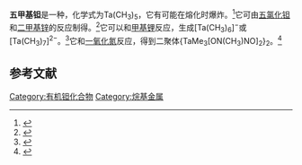 {{Chembox
| Verifiedfields = changed
| Watchedfields = changed
| verifiedrevid = 
| ImageFile = DOSBIWoneRotamer.png
| ImageFile_Ref = 
| ImageSize = 244
| ImageAlt = 
| ImageFile1 =
| ImageAlt1 = 
| SystematicName = pentamethyl-λ<sup>5</sup>-tantalane
|Section1={{Chembox Identifiers
| CASNo_Ref = {{cascite|correct|??}}
| CASNo = 53378-72-6
| PubChem = 143042
| ChemSpiderID = 
| ChemSpiderID_Ref = {{chemspidercite|changed|chemspider}}
| EINECS = 
| EC_number = 
| MeSHName = 
| SMILES = C[Ta](C)(C)(C)C
| StdInChI = 1S/5CH3.Ta/h5*1H3;/q5*-1;+5
| StdInChI_Ref = {{stdinchicite|changed|chemspider}}
| StdInChIKey = GFPNFSSWCUULLCP-UHFFFAOYSA-N
| StdInChIKey_Ref = {{stdinchicite|changed|chemspider}}
}}
|Section2={{Chembox Properties
| C=5 | Ta=1 |H=15
| Appearance = 黄色油状液体，−20 °C时为绿色固体
| Density = 
| MeltingPt = {{convert|0|C|K}}<ref>{{cite book|last1=Yaws|first1=Carl L.|title=The Yaws Handbook of Physical Properties for Hydrocarbons and Chemicals: Physical Properties for More Than 54,000 Organic and Inorganic Chemical Compounds, Coverage for C1 to C100 Organics and Ac to Zr Inorganics|date=2015|publisher=Gulf Professional Publishing|isbn=9780128011461|page=87|url=https://books.google.com/books?id=GutDBAAAQBAJ&pg=PA87|language=en|access-date=2020-12-09|archive-date=2016-08-07|archive-url=https://web.archive.org/web/20160807120357/https://books.google.com/books?id=GutDBAAAQBAJ|dead-url=no}}</ref>
| BoilingPt = 25 °C以上分解，放出甲烷
| SolubleOther = ether, pentane, 2-methylbutane
}}
|Section3={{Chembox Thermochemistry
| DeltaHf = 169.8<ref>{{cite journal|last1=Adedeji|first1=Festus A.|last2=Connor|first2=Joseph A.|last3=Skinner|first3=Henry A.|last4=Galyer|first4=Lee|last5=Wilkinson|first5=Geoffrey|title=Heat of formation of pentamethylantalum and hexamethyltungsten|journal=Journal of the Chemical Society, Chemical Communications|date=1976|issue=5|pages=159|doi=10.1039/C39760000159}}</ref>，213 kJ/mol<ref>{{cite web|title=Pentamethyl tantalum|url=http://webbook.nist.gov/cgi/cbook.cgi?ID=C53378726&Mask=1#Thermo-Gas|website=webbook.nist.gov|language=en|accessdate=2020-12-09|archive-date=2020-12-09|archive-url=https://web.archive.org/web/20201209190002/https://webbook.nist.gov/cgi/cbook.cgi?ID=C53378726&Mask=1#Thermo-Gas|dead-url=no}}</ref>
| DeltaHc = 
}}
|Section8={{Chembox Related
| OtherCompounds =  {{le|五甲基砷|Pentamethylarsenic}}<br>{{le|五甲基锑|Pentamethylantimony}}<br>{{le|五甲基铋|Pentamethylbismuth}}
}}
}}

'''五甲基钽'''是一种{{le|有机钽化合物|Organotantalum chemistry}}，化学式为Ta(CH<sub>3</sub>)<sub>5</sub>，它有可能在熔化时爆炸。<ref>{{cite book|last1=Urben|first1=Peter|title=Bretherick's Handbook of Reactive Chemical Hazards|date=2013|publisher=Academic Press|isbn=9780080523408|page=744|url=https://books.google.com/books?id=Hda6Nv1SMg4C&pg=PA744|language=en}}</ref>它可由[[五氯化钽|五氯化钽]]和[[二甲基锌|二甲基锌]]的反应制得。<ref>{{cite book|last1=Herrmann|first1=W. A.|title=Synthetic Methods of Organometallic and Inorganic Chemistry, Volume 7, 1997: Volume 7: Transition Metals|date=2014|publisher=Georg Thieme Verlag|isbn=9783131794710|pages=160–161|url=https://books.google.com/books?id=64yZAwAAQBAJ&pg=PT160|language=de}}</ref>它可以和[[甲基锂|甲基锂]]反应，生成[Ta(CH<sub>3</sub>)<sub>6</sub>]<sup>−</sup>或[Ta(CH<sub>3</sub>)<sub>7</sub>]<sup>2−</sup>。<ref name="schrock">{{cite journal|last1=Schrock|first1=R. R.|last2=Meakin|first2=P.|authorlink1=Richard R. Schrock|title=Pentamethyl complexes of niobium and tantalum|journal=Journal of the American Chemical Society|date=August 1974|volume=96|issue=16|pages=5288–5290|doi=10.1021/ja00823a064}}</ref>它和[[一氧化氮|一氧化氮]]反应，得到二聚体{TaMe<sub>3</sub>[ON(CH<sub>3</sub>)NO]<sub>2</sub>}<sub>2</sub>。<ref>{{cite journal|last1=Middleton|first1=A. Robert|last2=Wilkinson|first2=Geoffrey|title=Interaction of nitric oxide with paramagnetic and diamagnetic alkyls of titanium, zirconium, vanadium, niobium, and tantalum|journal=Journal of the Chemical Society, Dalton Transactions|date=1980|issue=10|pages=1888|doi=10.1039/DT9800001888}}</ref>

==参考文献==
{{Reflist}}

{{钽化合物}}
{{甲基化合物}}

[[Category:有机钽化合物|Category:有机钽化合物]]
[[Category:烷基金属|Category:烷基金属]]